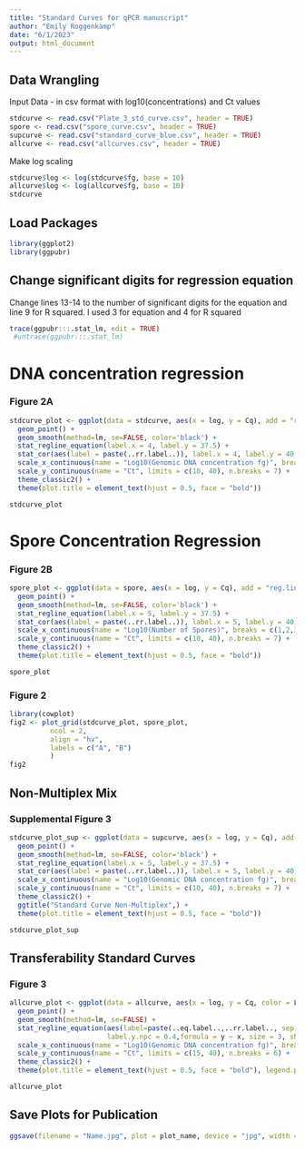---
title: "Standard Curves for qPCR manuscript"
author: "Emily Roggenkamp"
date: "6/1/2023"
output: html_document
---

## Data Wrangling
Input Data - in csv format with log10(concentrations) and Ct values

```{r}
stdcurve <- read.csv("Plate_3_std_curve.csv", header = TRUE)
spore <- read.csv("spore_curve.csv", header = TRUE)
supcurve <- read.csv("standard_curve_blue.csv", header = TRUE)
allcurve <- read.csv("allcurves.csv", header = TRUE)
```

Make log scaling
```{r, message = FALSE}
stdcurve$log <- log(stdcurve$fg, base = 10)
allcurve$log <- log(allcurve$fg, base = 10)
stdcurve
```

## Load Packages
```{r, message = FALSE}
library(ggplot2)
library(ggpubr)
```

## Change significant digits for regression equation
Change lines 13-14 to the number of significant digits for the equation and line 9 for R squared. I used 3 for equation and 4 for R squared
```{r, message = FALSE}
trace(ggpubr:::.stat_lm, edit = TRUE)
 #untrace(ggpubr:::.stat_lm)
```

# DNA concentration regression
### Figure 2A
```{r, message = FALSE, warning = FALSE}
stdcurve_plot <- ggplot(data = stdcurve, aes(x = log, y = Cq), add = "reg.line") +
  geom_point() +
  geom_smooth(method=lm, se=FALSE, color='black') +
  stat_regline_equation(label.x = 4, label.y = 37.5) +
  stat_cor(aes(label = paste(..rr.label..)), label.x = 4, label.y = 40, r.digits=4) +
  scale_x_continuous(name = "Log10(Genomic DNA concentration fg)", breaks = c(1,2,3,4,5,6,7)) +
  scale_y_continuous(name = "Ct", limits = c(10, 40), n.breaks = 7) +
  theme_classic2() +
  theme(plot.title = element_text(hjust = 0.5, face = "bold"))

stdcurve_plot
```

# Spore Concentration Regression
### Figure 2B
```{r, message = FALSE, warning = FALSE}
spore_plot <- ggplot(data = spore, aes(x = log, y = Cq), add = "reg.line") +
  geom_point() +
  geom_smooth(method=lm, se=FALSE, color='black') +
  stat_regline_equation(label.x = 5, label.y = 37.5) +
  stat_cor(aes(label = paste(..rr.label..)), label.x = 5, label.y = 40, r.digits=4) +
  scale_x_continuous(name = "Log10(Number of Spores)", breaks = c(1,2,3,4,5,6,7,8)) +
  scale_y_continuous(name = "Ct", limits = c(10, 40), n.breaks = 7) +
  theme_classic2() +
  theme(plot.title = element_text(hjust = 0.5, face = "bold"))

spore_plot
```

### Figure 2
```{r, message = FALSE}
library(cowplot)
fig2 <- plot_grid(stdcurve_plot, spore_plot, 
          ncol = 2, 
          align = "hv",
          labels = c("A", "B")
          ) 
fig2
```

## Non-Multiplex Mix
### Supplemental Figure 3
```{r, message = FALSE, warning = FALSE}
stdcurve_plot_sup <- ggplot(data = supcurve, aes(x = log, y = Cq), add = "reg.line") +
  geom_point() +
  geom_smooth(method=lm, se=FALSE, color='black') +
  stat_regline_equation(label.x = 5, label.y = 37.5) +
  stat_cor(aes(label = paste(..rr.label..)), label.x = 5, label.y = 40, r.digits=4) +
  scale_x_continuous(name = "Log10(Genomic DNA concentration fg)", breaks = c(1,2,3,4,5,6,7)) +
  scale_y_continuous(name = "Ct", limits = c(10, 40), n.breaks = 7) +
  theme_classic2() +
  ggtitle("Standard Curve Non-Multiplex",) +
  theme(plot.title = element_text(hjust = 0.5, face = "bold"))

stdcurve_plot_sup
```

## Transferability Standard Curves
### Figure 3
```{r, message = FALSE, warning = FALSE}
allcurve_plot <- ggplot(data = allcurve, aes(x = log, y = Cq, color = Lab) ) +
  geom_point() +
  geom_smooth(method=lm, se=FALSE) +
  stat_regline_equation(aes(label=paste(..eq.label..,..rr.label.., sep = "~~~")), label.x.npc = "left",
                        label.y.npc = 0.4,formula = y ~ x, size = 3, show.legend = FALSE) +
  scale_x_continuous(name = "Log10(Genomic DNA concentration fg)", breaks = c(1,2,3,4,5,6,7)) +
  scale_y_continuous(name = "Ct", limits = c(15, 40), n.breaks = 6) +
  theme_classic2() +
  theme(plot.title = element_text(hjust = 0.5, face = "bold"), legend.position = "right")

allcurve_plot

```
## Save Plots for Publication
```{r, message = FALSE}
ggsave(filename = "Name.jpg", plot = plot_name, device = "jpg", width = 178, height = 100, units="mm", dpi = 600)
```
